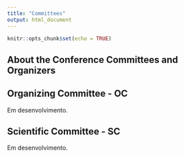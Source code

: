 ```yaml
---
title: "Committees"
output: html_document
---
```


```r
knitr::opts_chunk$set(echo = TRUE)
```



## About the Conference Committees and Organizers


## Organizing Committee - OC

Em desenvolvimento.







## Scientific Committee - SC

Em desenvolvimento.